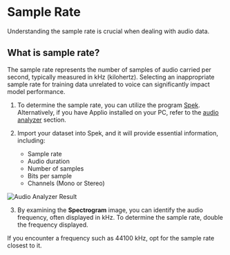 
# Sample Rate

Understanding the sample rate is crucial when dealing with audio data.

## What is sample rate?

The sample rate represents the number of samples of audio carried per second, typically measured in kHz (kilohertz). Selecting an inappropriate sample rate for training data unrelated to voice can significantly impact model performance.

1. To determine the sample rate, you can utilize the program [Spek](https://www.spek.cc/p/download). Alternatively, if you have Applio installed on your PC, refer to the [audio analyzer](/get-started/audio-analyzer.md/) section.

2. Import your dataset into Spek, and it will provide essential information, including:
   - Sample rate
   - Audio duration
   - Number of samples
   - Bits per sample
   - Channels (Mono or Stereo)

![Audio Analyzer Result](/Audio-Analyzer-Result.png)

3. By examining the **Spectrogram** image, you can identify the audio frequency, often displayed in kHz. To determine the sample rate, double the frequency displayed.

<Callout type="info" emoji="ℹ️">
  If you encounter a frequency such as 44100 kHz, opt for the sample rate
  closest to it.
</Callout>
